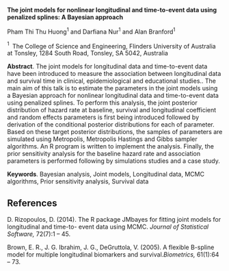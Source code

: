 <span>**The joint models for nonlinear longitudinal and time-to-event
data using penalized splines: A Bayesian approach**</span>

Pham Thi Thu Huong$^1$ and Darfiana Nur$^1$ and Alan Branford$^1$

$^1 \;$ The College of Science and Engineering, Flinders University of
Australia at Tonsley, 1284 South Road, Tonsley, SA 5042, Australia

<span>**Abstract**</span>. The joint models for longitudinal data and
time-to-event data have been introduced to measure the association
between longitudinal data and survival time in clinical, epidemiological
and educational studies.. The main aim of this talk is to estimate the
parameters in the joint models using a Bayesian approach for nonlinear
longitudinal data and time-to-event data using penalized splines. To
perform this analysis, the joint posterior distribution of hazard rate
at baseline, survival and longitudinal coefficient and random effects
parameters is first being introduced followed by derivation of the
conditional posterior distributions for each of parameter. Based on
these target posterior distributions, the samples of parameters are
simulated using Metropolis, Metropolis Hastings and Gibbs sampler
algorithms. An R program is written to implement the analysis. Finally,
the prior sensitivity analysis for the baseline hazard rate and
association parameters is performed following by simulations studies and
a case study.

<span>**Keywords**</span>. Bayesian analysis, Joint models, Longitudinal
data, MCMC algorithms, Prior sensitivity analysis, Survival data

References {#references .unnumbered}
----------

D. Rizopoulos, D. (2014). The R package JMbayes for fitting joint models
for longitudinal and time-to- event data using MCMC. *Journal of
Statistical Software,* 72(7):1 – 45.

Brown, E. R., J. G. Ibrahim, J. G., DeGruttola, V. (2005). A flexible
B-spline model for multiple longitudinal biomarkers and
survival.*Biometrics,* 61(1):64 – 73.

